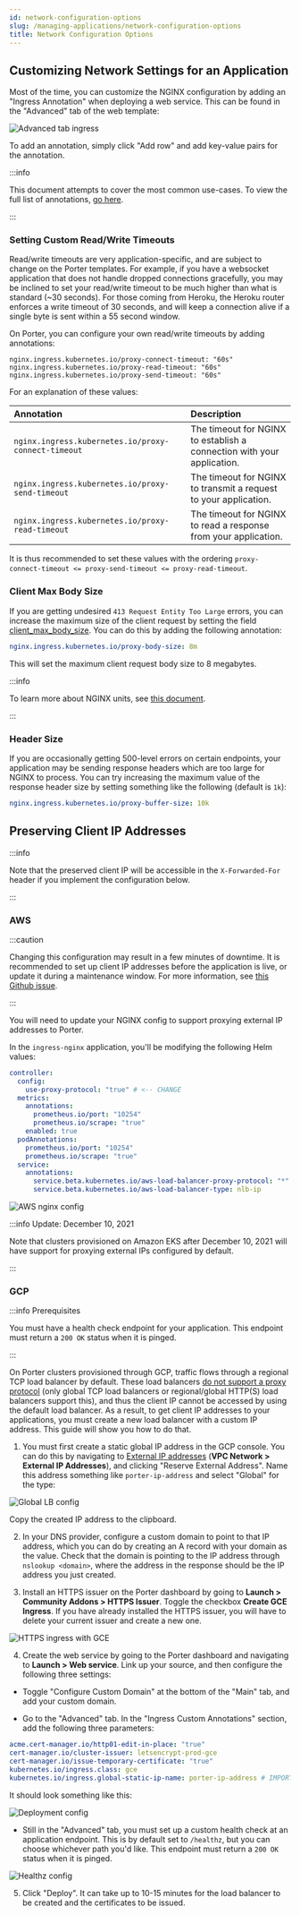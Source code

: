 ```yaml
---
id: network-configuration-options
slug: /managing-applications/network-configuration-options
title: Network Configuration Options
---
```


## Customizing Network Settings for an Application

Most of the time, you can customize the NGINX configuration by adding an "Ingress Annotation" when deploying a web service. This can be found in the "Advanced" tab of the web template:

![Advanced tab ingress](https://imagedelivery.net/l4LYM_vOYKe7O1NCT_Nc_g/0e1036fe-ef04-4bd5-abe9-8bcee6fc1d00/large "Screen Shot 2021-06-02 at 5.15.26 PM.png")

To add an annotation, simply click "Add row" and add key-value pairs for the annotation.

:::info

This document attempts to cover the most common use-cases. To view the full list of annotations, [go here](https://kubernetes.github.io/ingress-nginx/user-guide/nginx-configuration/annotations).

:::

### Setting Custom Read/Write Timeouts

Read/write timeouts are very application-specific, and are subject to change on the Porter templates. For example, if you have a websocket application that does not handle dropped connections gracefully, you may be inclined to set your read/write timeout to be much higher than what is standard (~30 seconds). For those coming from Heroku, the Heroku router enforces a write timeout of 30 seconds, and will keep a connection alive if a single byte is sent within a 55 second window.

On Porter, you can configure your own read/write timeouts by adding annotations:

```
nginx.ingress.kubernetes.io/proxy-connect-timeout: "60s"
nginx.ingress.kubernetes.io/proxy-read-timeout: "60s"
nginx.ingress.kubernetes.io/proxy-send-timeout: "60s"
```

For an explanation of these values:

| Annotation                                          | Description                                                            |
| :-------------------------------------------------- | :--------------------------------------------------------------------- |
| `nginx.ingress.kubernetes.io/proxy-connect-timeout` | The timeout for NGINX to establish a connection with your application. |
| `nginx.ingress.kubernetes.io/proxy-send-timeout`    | The timeout for NGINX to transmit a request to your application.       |
| `nginx.ingress.kubernetes.io/proxy-read-timeout`    | The timeout for NGINX to read a response from your application.        |

It is thus recommended to set these values with the ordering `proxy-connect-timeout <= proxy-send-timeout <= proxy-read-timeout`.

### Client Max Body Size

If you are getting undesired `413 Request Entity Too Large` errors, you can increase the maximum size of the client request by setting the field [client_max_body_size](http://nginx.org/en/docs/http/ngx_http_core_module.html#client_max_body_size). You can do this by adding the following annotation:

```yaml
nginx.ingress.kubernetes.io/proxy-body-size: 8m
```

This will set the maximum client request body size to 8 megabytes.

:::info

To learn more about NGINX units, see [this document](http://nginx.org/en/docs/syntax.html).

:::

### Header Size

If you are occasionally getting 500-level errors on certain endpoints, your application may be sending response headers which are too large for NGINX to process. You can try increasing the maximum value of the response header size by setting something like the following (default is `1k`):

```yaml
nginx.ingress.kubernetes.io/proxy-buffer-size: 10k
```

## Preserving Client IP Addresses

:::info

Note that the preserved client IP will be accessible in the `X-Forwarded-For` header if you implement the configuration below.

:::

### AWS

:::caution

Changing this configuration may result in a few minutes of downtime. It is recommended to set up client IP addresses before the application is live, or update it during a maintenance window. For more information, see [this Github issue](https://github.com/porter-dev/porter/issues/632#issuecomment-832939982).

:::

You will need to update your NGINX config to support proxying external IP addresses to Porter.

In the `ingress-nginx` application, you'll be modifying the following Helm values:

```yaml
controller:
  config:
    use-proxy-protocol: "true" # <-- CHANGE
  metrics:
    annotations:
      prometheus.io/port: "10254"
      prometheus.io/scrape: "true"
    enabled: true
  podAnnotations:
    prometheus.io/port: "10254"
    prometheus.io/scrape: "true"
  service:
    annotations:
      service.beta.kubernetes.io/aws-load-balancer-proxy-protocol: "*" # <-- CHANGE
      service.beta.kubernetes.io/aws-load-balancer-type: nlb-ip
```

![AWS nginx config](https://imagedelivery.net/l4LYM_vOYKe7O1NCT_Nc_g/f22c7c1c-e9a4-45d6-6492-2c37e6c31200/large "Screen Shot 2021-05-11 at 10.08.32 AM.png")

:::info Update: December 10, 2021

Note that clusters provisioned on Amazon EKS after December 10, 2021 will have support for proxying external IPs configured by default.

:::

### GCP

:::info Prerequisites

You must have a health check endpoint for your application. This endpoint must return a `200 OK` status when it is pinged.

:::

On Porter clusters provisioned through GCP, traffic flows through a regional TCP load balancer by default. These load balancers [do not support a proxy protocol](https://kubernetes.github.io/ingress-nginx/deploy/#gce-gke) (only global TCP load balancers or regional/global HTTP(S) load balancers support this), and thus the client IP cannot be accessed by using the default load balancer. As a result, to get client IP addresses to your applications, you must create a new load balancer with a custom IP address. This guide will show you how to do that.

1. You must first create a static global IP address in the GCP console. You can do this by navigating to [External IP addresses](https://console.cloud.google.com/networking/addresses/list) (**VPC Network > External IP Addresses**), and clicking "Reserve External Address". Name this address something like `porter-ip-address` and select "Global" for the type:

![Global LB config](https://imagedelivery.net/l4LYM_vOYKe7O1NCT_Nc_g/f51bd6b7-f441-4a11-33b4-8859e0393800/large "Screen Shot 2021-05-10 at 2.25.04 PM.png")

Copy the created IP address to the clipboard.

2. In your DNS provider, configure a custom domain to point to that IP address, which you can do by creating an A record with your domain as the value. Check that the domain is pointing to the IP address through `nslookup <domain>`, where the address in the response should be the IP address you just created.

3. Install an HTTPS issuer on the Porter dashboard by going to **Launch > Community Addons > HTTPS Issuer**. Toggle the checkbox **Create GCE Ingress**. If you have already installed the HTTPS issuer, you will have to delete your current issuer and create a new one.

![HTTPS ingress with GCE](https://imagedelivery.net/l4LYM_vOYKe7O1NCT_Nc_g/c37f044c-9528-4531-2fdb-f1bbb7861a00/large "Screen Shot 2021-05-10 at 4.12.27 PM.png")

4. Create the web service by going to the Porter dashboard and navigating to **Launch > Web service**. Link up your source, and then configure the following three settings:

- Toggle "Configure Custom Domain" at the bottom of the "Main" tab, and add your custom domain.

- Go to the "Advanced" tab. In the "Ingress Custom Annotations" section, add the following three parameters:

```yaml
acme.cert-manager.io/http01-edit-in-place: "true"
cert-manager.io/cluster-issuer: letsencrypt-prod-gce
cert-manager.io/issue-temporary-certificate: "true"
kubernetes.io/ingress.class: gce
kubernetes.io/ingress.global-static-ip-name: porter-ip-address # IMPORTANT: replace this with the name of your static ip address!
```

It should look something like this:

![Deployment config](https://user-images.githubusercontent.com/10238219/214151691-31f1631b-479e-43e9-bc47-1f2dd6e07bbe.png "Screenshot showing Porter UI rendering Ingress Annotations")

- Still in the "Advanced" tab, you must set up a custom health check at an application endpoint. This is by default set to `/healthz`, but you can choose whichever path you'd like. This endpoint must return a `200 OK` status when it is pinged.

![Healthz config](https://user-images.githubusercontent.com/10238219/214151795-355b0a66-f011-4978-89d5-48765e1ef7eb.png "Readiness checks on Porter")

5. Click "Deploy". It can take up to 10-15 minutes for the load balancer to be created and the certificates to be issued.
